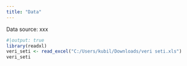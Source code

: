 ```yaml
---
title: "Data"
---
```


Data source: xxx

```r
#|output: true
library(readxl)
veri_seti <- read_excel("C:/Users/kubil/Downloads/veri seti.xls")
veri_seti
```
